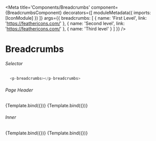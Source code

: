 

<Meta title='Components/Breadcrumbs'
  component={BreadcrumbsComponent}
  decorators={[
    moduleMetadata({
      imports: [IconModule]
    })
  ]}
  args={{
    breadcrumbs: [
      { 
        name: 'First Level',
        link: 'https://feathericons.com/'
      },
      { 
        name: 'Second level',
        link: 'https://feathericons.com/'
      },
      { 
        name: 'Third level'
      }
    ]
  }}
/>


# Breadcrumbs

###### Selector
```ts
  <p-breadcrumbs></p-breadcrumbs>
```
###### Page Header
<Canvas>
  <Story name="Breadcrumbs Page Header 3"
    args={{
      pageHeader: true
    }}>
    {Template.bind({})}
  </Story>
  <Story name="Breadcrumbs Page Header 2"
    args={{
      pageHeader: true,
      breadcrumbs: [
        { 
          name: 'First Level',
          link: 'https://feathericons.com/'
        },
        { 
          name: 'Second level'
        }
      ]
    }}>
    {Template.bind({})}
  </Story>
</Canvas>

###### Inner
<Canvas>
  <Story name="Breadcrumbs Inner 3"
    args={{
    }}>
    {Template.bind({})}
  </Story>
   <Story name="Breadcrumbs Inner 2"
    args={{
      breadcrumbs: [
        { 
          name: 'First Level',
          link: 'https://feathericons.com/'
        },
        { 
          name: 'Second level'
        }
      ]
    }}>
    {Template.bind({})}
  </Story>
</Canvas>


